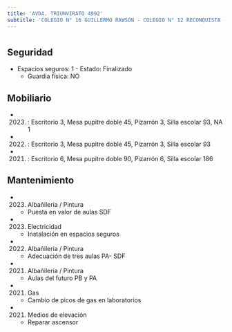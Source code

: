 ```yaml
---
title: 'AVDA. TRIUNVIRATO 4992'
subtitle: 'COLEGIO N° 16 GUILLERMO RAWSON - COLEGIO N° 12 RECONQUISTA - LICEO N° 11 CORNELIO SAAVEDRA'
---
```


#


## Seguridad

*  Espacios seguros: 1 - Estado: Finalizado 
    + Guardia física: NO





## Mobiliario

*  (2023) : Escritorio 3, Mesa pupitre doble 45, Pizarrón 3, Silla escolar 93, NA 1 

*  (2022) : Escritorio 3, Mesa pupitre doble 45, Pizarrón 3, Silla escolar 93 

*  (2021) : Escritorio 6, Mesa pupitre doble 90, Pizarrón 6, Silla escolar 186 





## Mantenimiento

*  (2023) Albañileria / Pintura 
    + Puesta en valor de aulas SDF

*  (2023) Electricidad 
    + Instalación en espacios seguros

*  (2022) Albañileria / Pintura 
    + Adecuación de tres aulas PA- SDF

*  (2021) Albañileria / Pintura 
    + Aulas del futuro PB y PA

*  (2021) Gas 
    + Cambio de picos de gas en laboratorios

*  (2021) Medios de elevación 
    + Reparar ascensor



